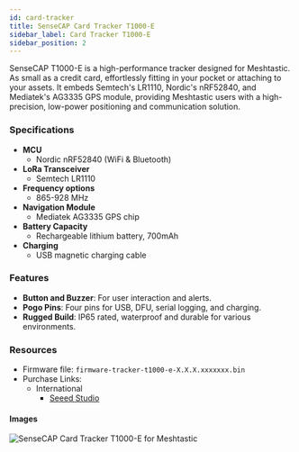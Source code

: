 ```yaml
---
id: card-tracker
title: SenseCAP Card Tracker T1000-E
sidebar_label: Card Tracker T1000-E
sidebar_position: 2
---
```


SenseCAP T1000-E is a high-performance tracker designed for Meshtastic. As small as a credit card, effortlessly fitting in your pocket or attaching to your assets. It embeds Semtech's LR1110, Nordic's nRF52840, and Mediatek's AG3335 GPS module, providing Meshtastic users with a high-precision, low-power positioning and communication solution.

### Specifications

- **MCU**
  - Nordic nRF52840 (WiFi & Bluetooth)
- **LoRa Transceiver**
  - Semtech LR1110
- **Frequency options**
  - 865-928 MHz
- **Navigation Module**
  - Mediatek AG3335 GPS chip
- **Battery Capacity**
  - Rechargeable lithium battery, 700mAh
- **Charging**
  - USB magnetic charging cable

### Features

- **Button and Buzzer**: For user interaction and alerts.
- **Pogo Pins**: Four pins for USB, DFU, serial logging, and charging.
- **Rugged Build**: IP65 rated, waterproof and durable for various environments.

### Resources

- Firmware file: `firmware-tracker-t1000-e-X.X.X.xxxxxxx.bin`
- Purchase Links:
  - International
    - [Seeed Studio](https://www.seeedstudio.com/SenseCAP-Card-Tracker-T1000-E-for-Meshtastic-p-5913.html)

#### Images

![SenseCAP Card Tracker T1000-E for Meshtastic](/img/hardware/seeed/card_tracker.webp)
